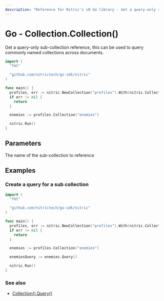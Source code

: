 ```yaml
---
description: "Reference for Nitric's v0 Go library - Get a query-only sub-collection reference, this can be used to query commonly named collections across documents."
---
```


# Go - Collection.Collection()

Get a query-only sub-collection reference, this can be used to query commonly named collections across documents.

```go
import (
  "fmt"

  "github.com/nitrictech/go-sdk/nitric"
)

func main() {
  profiles, err := nitric.NewCollection("profiles").With(nitric.CollectionReading)
  if err != nil {
    return
  }

  enemies := profiles.Collection("enemies")

  nitric.Run()
}
```

## Parameters

<Properties>
  <Property name="name" required type="string">
    The name of the sub-collection to reference
  </Property>
</Properties>

## Examples

### Create a query for a sub collection

```go
import (
  "fmt"

  "github.com/nitrictech/go-sdk/nitric"
)

func main() {
  profiles, err := nitric.NewCollection("profiles").With(nitric.CollectionReading)
  if err != nil {
    return
  }

  enemies := profiles.Collection("enemies")

  enemiesQuery := enemies.Query()

  nitric.Run()
}
```

### See also

- [Collection().Query()](./collection-query)
